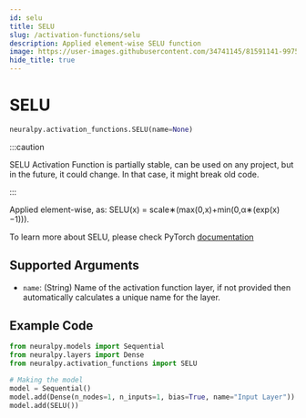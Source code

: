 ```yaml
---
id: selu
title: SELU
slug: /activation-functions/selu
description: Applied element-wise SELU function
image: https://user-images.githubusercontent.com/34741145/81591141-99752900-93d9-11ea-9ef6-cc2c68daaa19.png
hide_title: true
---
```


# SELU

```python
neuralpy.activation_functions.SELU(name=None)
```

:::caution

SELU Activation Function is partially stable, can be used on any project, but in the future, it could change. In that case, it might break old code.

:::

Applied element-wise, as: SELU(x) = scale∗(max(0,x)+min(0,α∗(exp(x)−1))).

To learn more about SELU, please check PyTorch [documentation](https://pytorch.org/docs/stable/generated/torch.nn.SELU.html#torch.nn.SELU)

## Supported Arguments

- `name`: (String) Name of the activation function layer, if not provided then automatically calculates a unique name for the layer.

## Example Code

```python
from neuralpy.models import Sequential
from neuralpy.layers import Dense
from neuralpy.activation_functions import SELU

# Making the model
model = Sequential()
model.add(Dense(n_nodes=1, n_inputs=1, bias=True, name="Input Layer"))
model.add(SELU())
```
